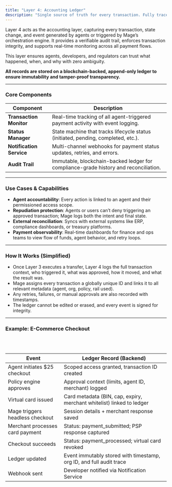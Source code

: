```yaml
---
title: "Layer 4: Accounting Ledger"
description: "Single source of truth for every transaction. Fully traceable. Tamper-proof."
---
```



Layer 4 acts as the accounting layer, capturing every transaction, state change, and event generated by agents or triggered by Mage’s orchestration engine. It provides a verifiable audit trail, enforces transaction integrity, and supports real-time monitoring across all payment flows.

This layer ensures agents, developers, and regulators can trust what happened, when, and why with zero ambiguity.

**All records are stored on a blockchain-backed, append-only ledger to ensure immutability and tamper-proof transparency.**

---

### **Core Components**

| **Component** | **Description** |
| --- | --- |
| **Transaction Monitor** | Real-time tracking of all agent-triggered payment activity with event logging. |
| **Status Manager** | State machine that tracks lifecycle status (initiated, pending, completed, etc.). |
| **Notification Service** | Multi-channel webhooks for payment status updates, retries, and errors. |
| **Audit Trail** | Immutable, blockchain-backed ledger for compliance-grade history and reconciliation. |

---

### **Use Cases & Capabilities**

- **Agent accountability**: Every action is linked to an agent and their permissioned access scope.
- **Repudiation protection**: Agents or users can’t deny triggering an approved transaction; Mage logs both the intent and final state.
- **External reconciliation**: Syncs with external systems like ERP, compliance dashboards, or treasury platforms.
- **Payment observability**: Real-time dashboards for finance and ops teams to view flow of funds, agent behavior, and retry loops.

---

### **How It Works (Simplified)**

- Once Layer 3 executes a transfer, Layer 4 logs the full transaction context, who triggered it, what was approved, how it moved, and what the result was.
- Mage assigns every transaction a globally unique ID and links it to all relevant metadata (agent, org, policy, rail used).
- Any retries, failures, or manual approvals are also recorded with timestamps.
- The ledger cannot be edited or erased, and every event is signed for integrity.

---

### **Example: E-Commerce Checkout**
<br></br>

| Event | Ledger Record (Backend) |
| --- | --- |
| Agent initiates $25 checkout | Scoped access granted, transaction ID created |
| Policy engine approves | Approval context (limits, agent ID, merchant) logged |
| Virtual card issued | Card metadata (BIN, cap, expiry, merchant whitelist) linked to ledger |
| Mage triggers headless checkout | Session details + merchant response saved |
| Merchant processes card payment | Status: payment_submitted; PSP response captured |
| Checkout succeeds | Status: payment_processed; virtual card revoked |
| Ledger updated | Event immutably stored with timestamp, org ID, and full audit trace |
| Webhook sent | Developer notified via Notification Service |




